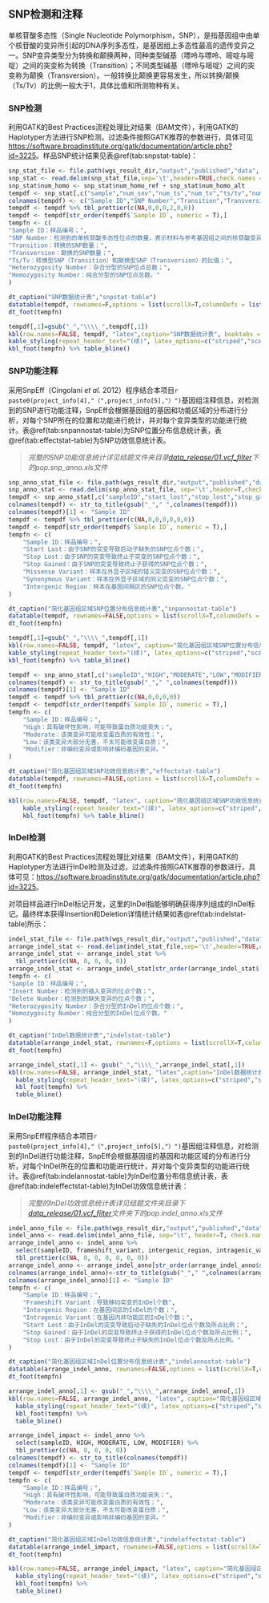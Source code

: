 ## SNP检测和注释

单核苷酸多态性（Single Nucleotide Polymorphism，SNP），是指基因组中由单个核苷酸的变异所引起的DNA序列多态性，是基因组上多态性最高的遗传变异之一。SNP变异类型分为转换和颠换两种，同种类型碱基（嘌呤与嘌呤、嘧啶与嘧啶）之间的突变称为转换（Transition）；不同类型碱基（嘌呤与嘧啶）之间的突变称为颠换（Transversion）。一般转换比颠换更容易发生，所以转换/颠换（Ts/Tv）的比例一般大于1，具体比值和所测物种有关。


### SNP检测

利用GATK的Best Practices流程处理比对结果（BAM文件），利用GATK的Haplotyper方法进行SNP检测，过滤条件按照GATK推荐的参数进行，具体可见[https://software.broadinstitute.org/gatk/documentation/article.php?id=3225](https://software.broadinstitute.org/gatk/documentation/article.php?id=3225)。样品SNP统计结果见表\@ref(tab:snpstat-table)：


```r
snp_stat_file <- file.path(wgs_result_dir,"output","published","data", "04.snpIndel", "snp", "snp.stat.xls")
snp_stat <- read.delim(snp_stat_file,sep='\t',header=TRUE,check.names = FALSE)
snp_stat$num_homo <- snp_stat$num_homo_ref + snp_stat$num_homo_alt
tempdf <- snp_stat[,c("sample","num_snv","num_ts","num_tv","ts/tv","num_het","num_homo")]
colnames(tempdf) <- c("Sample ID","SNP Number","Transition","Transversion","Ts/Tv","Heterozygosity Number","Homozygosity Number")
tempdf <- tempdf %>% tbl_prettier(c(NA,0,0,0,2,0,0))
tempdf <- tempdf[str_order(tempdf$`Sample ID`, numeric = T),]
tempfn <- c(
"Sample ID：样品编号；",
"SNP Number：检测到的单核苷酸多态性位点的数量，表示材料与参考基因组之间的核苷酸变异；",
"Transition：转换的SNP数量；",
"Transversion：颠换的SNP数量；",
"Ts/Tv：转换型SNP（Transition）和颠换型SNP（Transversion）的比值；",
"Heterozygosity Number：杂合分型的SNP位点总数；",
"Homozygosity Number：纯合分型的SNP位点总数。"
)
```

```r
dt_caption("SNP数据统计表","snpstat-table")
datatable(tempdf, rownames=F,options = list(scrollX=T,columnDefs = list(list(className = 'dt-center',targets='_all'))))
dt_foot(tempfn)
```

```r
tempdf[,1]=gsub("_","\\\\_",tempdf[,1])
kbl(row.names=FALSE, tempdf, "latex",caption="SNP数据统计表", booktabs = TRUE, longtable = TRUE, linesep=' ',col.names=linebreak(c("Sample ID","SNP\nNumber","Transition","Transversion","Ts/Tv","Heterozygosity\nNumber","Homozygosity\nNumber"),align="c"),escape=FALSE,align="c") %>%
kable_styling(repeat_header_text="(续)", latex_options=c("striped","scale_down","repeat_header"))%>%
kbl_foot(tempfn) %>% table_bline()
```

### SNP功能注释

采用SnpEff（Cingolani *et al.* 2012）程序结合本项目`r paste0(project_info[4],"（",project_info[5],"）")`基因组注释信息，对检测到的SNP进行功能注释，SnpEff会根据基因组的基因和功能区域的分布进行分析，对每个SNP所在的位置和功能进行统计，并对每个变异类型的功能进行统计。表\@ref(tab:snpannostat-table)为SNP位置分布信息统计表，表\@ref(tab:effectstat-table)为SNP功效信息统计表。

> *完整的SNP功能信息统计详见结题文件夹目录[data_release/01.vcf_filter](./data_release/01.vcf_filter)下的pop.snp_anno.xls文件*

```r
snp_anno_stat_file <- file.path(wgs_result_dir,"output","published","data", "04.snpIndel", "snp","snp_anno.stat.xls")
snp_anno_stat <- read.delim(snp_anno_stat_file, sep='\t',header=T,check.names = F)
tempdf <- snp_anno_stat[,c("sampleID","start_lost","stop_lost","stop_gained","missense_variant","synonymous_variant","intergenic_region")]
colnames(tempdf) <- str_to_title(gsub("_"," ",colnames(tempdf)))
colnames(tempdf)[1] <- "Sample ID"
tempdf <- tempdf %>% tbl_prettier(c(NA,0,0,0,0,0,0))
tempdf <- tempdf[str_order(tempdf$`Sample ID`, numeric = T),]
tempfn <- c(
    "Sample ID：样品编号；",
    "Start Lost：由于SNP的突变导致启动子缺失的SNP位点个数；",
    "Stop Lost：由于SNP的突变导致终止子突变的SNP位点个数；",
    "Stop Gained：由于SNP的突变导致终止子获得的SNP位点个数；",
    "Missense Variant：样本在外显子区域的错义突变的SNP位点个数；",
    "Synonymous Variant：样本在外显子区域的同义突变的SNP位点个数；",
    "Intergenic Region：样本在基因间隔区的SNP位点个数。"
)
```

```r
dt_caption("简化基因组区域SNP位置分布信息统计表","snpannostat-table")
datatable(tempdf, rownames=FALSE,options = list(scrollX=T,columnDefs = list(list(className = 'dt-center',targets='_all'))))
dt_foot(tempfn)
```

```r
tempdf[,1]=gsub("_","\\\\_",tempdf[,1])
kbl(row.names=FALSE, tempdf, "latex", caption="简化基因组区域SNP位置分布信息统计表", booktabs = TRUE, longtable = TRUE, linesep=' ',col.names=linebreak(gsub(" ","\n",colnames(tempdf)),align="c"),escape=FALSE) %>%
kable_styling(repeat_header_text="(续)", latex_options=c("striped","scale_down","repeat_header"))%>%
kbl_foot(tempfn) %>% table_bline()
```

```r
tempdf <- snp_anno_stat[,c("sampleID","HIGH","MODERATE","LOW","MODIFIER")]
colnames(tempdf) <- str_to_title(gsub("_"," ",colnames(tempdf)))
colnames(tempdf)[1] <- "Sample ID"
tempdf <- tempdf %>% tbl_prettier(c(NA,0,0,0,0))
tempdf <- tempdf[str_order(tempdf$`Sample ID`, numeric = T),]
tempfn <- c(
    "Sample ID：样品编号；",
    "High：具有破坏性影响，可能导致蛋白质功能丧失；",
    "Moderate：该类变异可能改变蛋白质的有效性；",
    "Low：该类变异大部分无害，不太可能改变蛋白质；",
    "Modifier：非编码变异或影响非编码基因的变异。"
)
```

```r
dt_caption("简化基因组区域SNP功效信息统计表","effectstat-table")
datatable(tempdf, rownames=FALSE,options = list(scrollX=T,columnDefs = list(list(className = 'dt-center',targets='_all'))))
dt_foot(tempfn)
```

```r
kbl(row.names=FALSE, tempdf, "latex", caption="简化基因组区域SNP功效信息统计表", booktabs = TRUE, longtable = TRUE, linesep=' ') %>%
    kable_styling(repeat_header_text="(续)", latex_options=c("striped","scale_down","repeat_header"))%>%
    kbl_foot(tempfn) %>% table_bline()
```

### InDel检测

利用GATK的Best Practices流程处理比对结果（BAM文件），利用GATK的Haplotyper方法进行InDel检测及过滤，过滤条件按照GATK推荐的参数进行，具体可见：[https://software.broadinstitute.org/gatk/documentation/article.php?id=3225](https://software.broadinstitute.org/gatk/documentation/article.php?id=3225)。

对项目样品进行InDel标记开发，这里的InDel指能够明确获得序列组成的InDel标记。最终样本获得Insertion和Deletion详情统计结果如表\@ref(tab:indelstat-table)所示：

```r
indel_stat_file <- file.path(wgs_result_dir,"output","published","data", "04.snpIndel", "indel",  "indel.stat.xls")
arrange_indel_stat <- read.delim(indel_stat_file,sep='\t',header=TRUE,check.names = FALSE)[,1:5]
arrange_indel_stat <- arrange_indel_stat %>%
  tbl_prettier(c(NA, 0, 0, 0, 0))
arrange_indel_stat <- arrange_indel_stat[str_order(arrange_indel_stat$`Sample ID`, numeric = T),]
tempfn <- c(
"Sample ID：样品编号；",
"Insert Number：检测到的插入变异的位点个数；",
"Delete Number：检测到的缺失变异的位点个数；",
"Heterozygosity Number：杂合分型的InDel的位点个数；",
"Homozygosity Number：纯合分型的InDel位点个数。"
)
```

```r
dt_caption("InDel数据统计表","indelstat-table")
datatable(arrange_indel_stat, rownames=F,options = list(scrollX=T,columnDefs = list(list(className = 'dt-center',targets='_all'))))
dt_foot(tempfn)
```

```r
arrange_indel_stat[,1] <- gsub("_","\\\\_",arrange_indel_stat[,1])
kbl(row.names=FALSE, arrange_indel_stat, "latex",caption="InDel数据统计表", booktabs = TRUE, longtable = TRUE, linesep=' ',col.names=linebreak(gsub(" ","\n",colnames(arrange_indel_stat)),align="c"),escape=FALSE) %>%
  kable_styling(repeat_header_text="(续)", latex_options=c("striped","scale_down","repeat_header"))%>%
  kbl_foot(tempfn) %>%
  table_bline()
```

### InDel功能注释

采用SnpEff程序结合本项目`r paste0(project_info[4],"（",project_info[5],"）")`基因组注释信息，对检测到的InDel进行功能注释，SnpEff会根据基因组的基因和功能区域的分布进行分析，对每个InDel所在的位置和功能进行统计，并对每个变异类型的功能进行统计。表\@ref(tab:indelannostat-table)为InDel位置分布信息统计表，表\@ref(tab:indeleffectstat-table)为InDel功效信息统计表：

> *完整的InDel功效信息统计表详见结题文件夹目录下[data_release/01.vcf_filter](./data_release/01.vcf_filter)文件夹下的pop.indel_anno.xls文件*

```r
indel_anno_file <- file.path(wgs_result_dir,"output","published","data", "04.snpIndel", "indel", "indel_anno.stat.xls")
indel_anno <- read.delim(indel_anno_file, sep="\t", header=T, check.names=F)
arrange_indel_anno <- indel_anno %>%
  select(sampleID, frameshift_variant, intergenic_region, intragenic_variant,start_lost, stop_gained, stop_lost) %>%
  tbl_prettier(c(NA, 0, 0, 0, 0, 0, 0))
arrange_indel_anno <- arrange_indel_anno[str_order(arrange_indel_anno$sampleID, numeric = T),]
colnames(arrange_indel_anno)<-str_to_title(gsub("_"," ",colnames(arrange_indel_anno)))
colnames(arrange_indel_anno)[1] <- "Sample ID"
tempfn <- c(
    "Sample ID：样品编号；",
    "Frameshift Variant：导致移码突变的InDel个数",
    "Intergenic Region：在基因间区的InDel的个数；",
    "Intragenic Variant：在基因内非功能区的InDel个数；",
    "Start Lost：由于InDel的突变导致启动子缺失的InDel位点个数及所占比例；",
    "Stop Gained：由于InDel的突变导致终止子获得的InDel位点个数及所占比例；",
    "Stop Lost：由于InDel的突变导致终止子缺失的InDel位点个数及所占比例。"
)
```

```r
dt_caption("简化基因组区域InDel位置分布信息统计表","indelannostat-table")
datatable(arrange_indel_anno, rownames=FALSE,options = list(scrollX=T,columnDefs = list(list(className = 'dt-center',targets='_all'))))
dt_foot(tempfn)
```

```r
arrange_indel_anno[,1] <- gsub("_","\\\\_",arrange_indel_anno[,1])
kbl(row.names=FALSE, arrange_indel_anno, "latex", caption="简化基因组区域InDel位置分布信息统计表", booktabs = TRUE, longtable = TRUE, linesep=' ',col.names=linebreak(gsub(" ","\n",colnames(arrange_indel_anno)),align="c"),escape=FALSE) %>%
  kable_styling(repeat_header_text="(续)", latex_options=c("striped","scale_down","repeat_header"))%>%
  kbl_foot(tempfn) %>%
  table_bline()
```

```r
arrange_indel_impact <- indel_anno %>%
  select(sampleID, HIGH, MODERATE, LOW, MODIFIER) %>%
  tbl_prettier(c(NA, 0, 0, 0, 0))
colnames(tempdf) <- str_to_title(colnames(tempdf))
colnames(tempdf)[1] <- "Sample ID"
tempdf <- tempdf[str_order(tempdf$`Sample ID`, numeric = T),]
tempfn <- c(
    "Sample ID：样品编号；",
    "High：具有破坏性影响，可能导致蛋白质功能丧失；",
    "Moderate：该类变异可能改变蛋白质的有效性；",
    "Low：该类变异大部分无害，不太可能改变蛋白质；",
    "Modifier：非编码变异或影响非编码基因的变异。"
)
```

```r
dt_caption("简化基因组区域InDel功效信息统计表","indeleffectstat-table")
datatable(arrange_indel_impact, rownames=FALSE,options = list(scrollX=T,columnDefs = list(list(className = 'dt-center',targets='_all'))))
dt_foot(tempfn)
```

```r
kbl(row.names=FALSE, arrange_indel_impact, "latex", caption="简化基因组区域InDel功效信息统计表", booktabs = TRUE, longtable = TRUE, linesep=' ') %>%
  kable_styling(repeat_header_text="(续)", latex_options=c("striped","scale_down","repeat_header"))%>%
  kbl_foot(tempfn) %>%
  table_bline()
```



